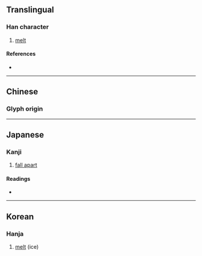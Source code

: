 {{character info}}
==Translingual==

===Han character===
{{Han char|rn=15|rad=冫|as=05|sn=7|four=|canj=IMFQ|ids=⿰冫半}}

# [[melt]]

====References====
* {{Han ref|kx=0132.020|dkj=01623|dj=0295.040|hdz=10296.030|uh=51B8|ud=20920}}

----

==Chinese==

===Glyph origin===
{{Han etym}}
{{zh-see|泮|a|to [[melt]], [[dissolve]]}}

----

==Japanese==

===Kanji===
{{ja-kanji|grade=|rs=冫05}}

# [[fall apart]]

====Readings====
* {{ja-readings
|goon=はん
|kanon=はん
|kun=とける
}}

----

==Korean==

===Hanja===
{{ko-hanja|hangeul=반|rv=ban|mr=pan}}

# [[melt]] (ice)